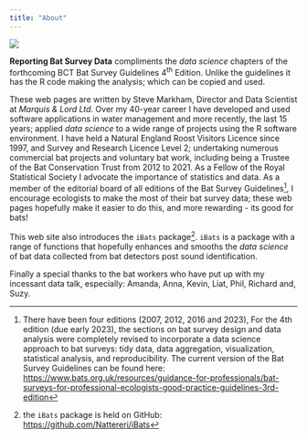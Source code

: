 ```yaml
---
title: "About"
---
```


![](Images/photo.jpg){fig-align="left"}

**Reporting Bat Survey Data** compliments the *data science* chapters of the forthcoming BCT Bat Survey Guidelines 4^th^ Edition. Unlike the guidelines it has the R code making the analysis; which can be copied and used.

These web pages are written by Steve Markham, Director and Data Scientist at *Marquis & Lord Ltd.* Over my 40-year career I have developed and used software applications in water management and more recently, the last 15 years; applied *data science* to a wide range of projects using the R software environment. I have held a Natural England Roost Visitors Licence since 1997, and Survey and Research Licence Level 2; undertaking numerous commercial bat projects and voluntary bat work, including being a Trustee of the Bat Conservation Trust from 2012 to 2021. As a Fellow of the Royal Statistical Society I advocate the importance of statistics and data. As a member of the editorial board of all editions of the Bat Survey Guidelines[^1], I encourage ecologists to make the most of their bat survey data; these web pages hopefully make it easier to do this, and more rewarding - its good for bats!

[^1]: There have been four editions (2007, 2012, 2016 and 2023), For the 4th edition (due early 2023), the sections on bat survey design and data analysis were completely revised to incorporate a data science approach to bat surveys: tidy data, data aggregation, visualization, statistical analysis, and reproducibility. The current version of the Bat Survey Guidelines can be found here: <https://www.bats.org.uk/resources/guidance-for-professionals/bat-surveys-for-professional-ecologists-good-practice-guidelines-3rd-edition>

This web site also introduces the `iBats` package[^2]. `iBats` is a package with a range of functions that hopefully enhances and smooths the *data science* of bat data collected from bat detectors post sound identification.

[^2]: the `iBats` package is held on GitHub: <https://github.com/Nattereri/iBats>

<!-- The `iBats` name is borrowed from Prof Kate Jones and follows in the citizen science spirit of the original __iBats__. -->

Finally a special thanks to the bat workers who have put up with my incessant data talk, especially: Amanda, Anna, Kevin, Liat, Phil, Richard and, Suzy.
